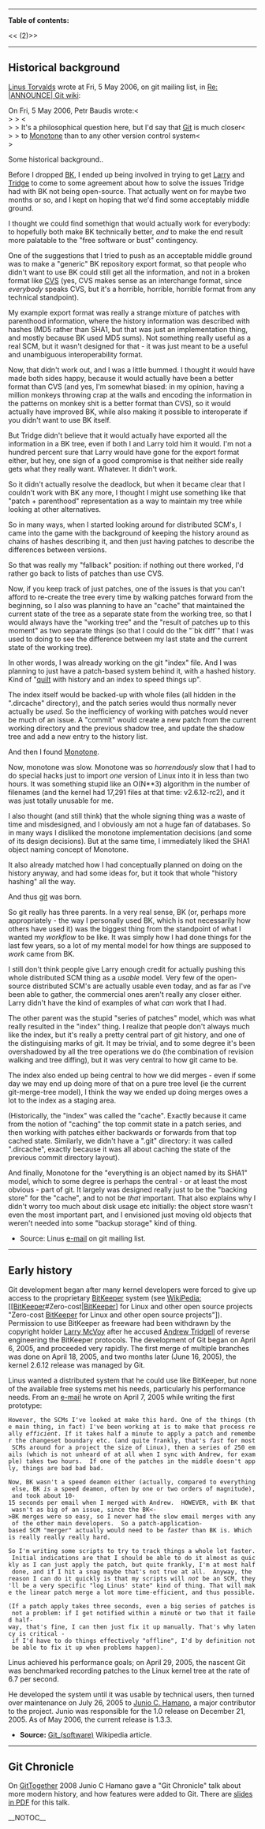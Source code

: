 ----
<b>Table of contents:</b>

<<<!-- ! TOC here -->(2)>>
----
== Historical background ==

[[Linus Torvalds]] wrote at Fri, 5 May 2006, on git mailing list, in [http://permalink.gmane.org/gmane.comp.version-control.git/19620 Re: |ANNOUNCE| Git wiki]:

On Fri, 5 May 2006, Petr Baudis wrote:<<BR>>
> <<BR>>
> It's a philosophical question here, but I'd say that [[Git]] is much closer<<BR>>
> to [[Monotone]] than to any other version control system<<BR>>

Some historical background..

Before I dropped [[BitKeeper|BK]], I ended up being involved in trying to get [[Larry McVoy|Larry]] and 
[[Andrew Tridgell|Tridge]] to come to some agreement about how to solve the issues Tridge had 
with BK not being open-source. That actually went on for maybe two months 
or so, and I kept on hoping that we'd find some acceptably middle ground. 

I thought we could find somethign that would actually work for everybody: 
to hopefully both make BK technically better, <i>and</i> to make the end result 
more palatable to the "free software or bust" contingency.

One of the suggestions that I tried to push as an acceptable middle ground 
was to make a "generic" BK repository export format, so that people who 
didn't want to use BK could still get all the information, and not in a 
broken format like [[CVS]] (yes, CVS makes sense as an interchange format, 
since <i>everybody</i> speaks CVS, but it's a horrible, horrible, horrible 
format from any technical standpoint).

My example export format was really a strange mixture of patches with 
parenthood information, where the history information was described with 
hashes (MD5 rather than SHA1, but that was just an implementation thing, 
and mostly because BK used MD5 sums). Not something really useful as a 
real SCM, but it wasn't designed for that - it was just meant to be a 
useful and unambiguous interoperability format.

Now, that didn't work out, and I was a little bummed. I thought it would 
have made both sides happy, because it would actually have been a better 
format than CVS (and yes, I'm somewhat biased: in my opinion, having a 
million monkeys throwing crap at the walls and encoding the information in 
the patterns on monkey shit is a better format than CVS), so it would 
actually have improved BK, while also making it possible to interoperate 
if you didn't want to use BK itself.

But Tridge didn't believe that it would actually have exported all the 
information in a BK tree, even if both I and Larry told him it would. I'm 
not a hundred percent sure that Larry would have gone for the export 
format either, but hey, one sign of a good compromise is that neither side 
really gets what they really want. Whatever. It didn't work.

So it didn't actually resolve the deadlock, but when it became clear that 
I couldn't work with BK any more, I thought I might use something like 
that "patch + parenthood" representation as a way to maintain my tree 
while looking at other alternatives.

So in many ways, when I started looking around for distributed SCM's, I 
came into the game with the background of keeping the history around as 
chains of hashes describing it, and then just having patches to describe 
the differences between versions.

So that was really my "fallback" position: if nothing out there worked, 
I'd rather go back to lists of patches than use CVS. 

Now, if you keep track of just patches, one of the issues is that you 
can't afford to re-create the tree every time by walking patches forward 
from the beginning, so I also was planning to have an "cache" that 
maintained the current state of the tree as a separate state from the 
working tree, so that I would always have the "working tree" and the 
"result of patches up to this moment" as two separate things (so that I 
could do the "`bk diff`" that I was used to doing to see the difference 
between my last state and the current state of the working tree).

In other words, I was already working on the git "index" file. And I was 
planning to just have a patch-based system behind it, with a hashed 
history. Kind of "[[quilt]] with history and an index to speed things up".

The index itself would be backed-up with whole files (all hidden in the 
".dircache" directory), and the patch series would thus normally never 
actually be <i>used</i>. So the inefficiency of working with patches would 
never be much of an issue. A "commit" would create a new patch from the 
current working directory and the previous shadow tree, and update the 
shadow tree and add a new entry to the history list.

And then I found [[Monotone]].

Now, monotone was slow. Monotone was so <i>horrendously</i> slow that I had to 
do special hacks just to import <i>one</i> version of Linux into it in less 
than two hours. It was something stupid like an O(N**3) algorithm in the 
number of filenames (and the kernel had 17,291 files at that time: 
v2.6.12-rc2), and it was just totally unusable for me.

I also thought (and still think) that the whole signing thing was a waste 
of time and misdesigned, and I obviously am not a huge fan of databases. 
So in many ways I disliked the monotone implementation decisions (and some 
of its design decisions). But at the same time, I immediately liked the 
SHA1 object naming concept of Monotone.

It also already matched how I had conceptually planned on doing on the 
history anyway, and had some ideas for, but it took that whole "history 
hashing" all the way.

And thus [[git]] was born. 

So git really has three parents. In a very real sense, BK (or, perhaps 
more appropriately - the way I personally used BK, which is not 
necessarily how others have used it) was the biggest thing from the 
standpoint of what I wanted my <i>workflow</i> to be like. It was simply how I 
had done things for the last few years, so a lot of my mental model for 
how things are supposed to <i>work</i> came from BK. 

I still don't think people give Larry enough credit for actually pushing 
this whole distributed SCM thing as a <i>usable</i> model. Very few of the 
open-source distributed SCM's are actually usable even today, and as far 
as I've been able to gather, the commercial ones aren't really any closer 
either. Larry didn't have the kind of examples of what <i>can</i> work that I 
had.

The other parent was the stupid "series of patches" model, which was what 
really resulted in the "index" thing. I realize that people don't always 
much like the index, but it's really a pretty central part of git history, 
and one of the distinguising marks of git. It may be trivial, and to some 
degree it's been overshadowed by all the tree operations we do (the 
combination of revision walking and tree diffing), but it was very central 
to how git came to be.

The index also ended up being central to how we did merges - even if some 
day we may end up doing more of that on a pure tree level (ie the current 
git-merge-tree model), I think the way we ended up doing merges owes a lot 
to the index as a staging area.

(Historically, the "index" was called the "cache". Exactly because it came 
from the notion of "caching" the top commit state in a patch series, and 
then working with patches either backwards or forwards from that top 
cached state. Similarly, we didn't have a ".git" directory: it was 
called ".dircache", exactly because it was all about caching the state 
of the previous commit directory layout).

And finally, Monotone for the "everything is an object named by its SHA1" 
model, which to some degree is perhaps the central - or at least the most 
obvious - part of git. It largely was designed really just to be the 
"backing store" for the "cache", and to not be <i>that</i> important. That also 
explains why I didn't worry too much about disk usage etc initially: the 
object store wasn't even the most important part, and I envisioned just 
moving old objects that weren't needed into some "backup storage" kind of 
thing.

* Source: Linus [http://permalink.gmane.org/gmane.comp.version-control.git/19620 e-mail] on git mailing list.

-----
== Early history ==

Git development began after many kernel developers were forced to give up access to the proprietary [[BitKeeper]] system (see [[WikiPedia:[[BitKeeper]]#Zero-cost|[[BitKeeper]]] for Linux and other open source projects "Zero-cost [[BitKeeper]] for Linux and other open source projects"]).  Permission to use BitKeeper as freeware had been withdrawn by the copyright holder [[Larry McVoy]] after he accused [[Andrew Tridgell]] of reverse engineering the BitKeeper protocols.
The development of Git began on April 6, 2005, and proceeded very rapidly.  The first merge of multiple branches was done on April 18, 2005, and two months later (June 16, 2005), the kernel 2.6.12 release was managed by Git.

Linus wanted a distributed system that he could use like BitKeeper, but none of the available free systems met his needs, particularly his performance needs.  From an [http://marc.theaimsgroup.com/?l=linux-kernel&m=111288700902396 e-mail] he wrote on April 7, 2005 while writing the first prototype:

 However, the SCMs I've looked at make this hard. One of the things (the main thing, in fact) I've been working at is to make that process really <i>efficient</i>. If it takes half a minute to apply a patch and remember the changeset boundary etc. (and quite frankly, that's <i>fast</i> for most SCMs around for a project the size of Linux), then a series of 250 emails (which is not unheard of at all when I sync with Andrew, for example) takes two hours.  If one of the patches in the middle doesn't apply, things are bad bad bad.

 Now, BK wasn't a speed deamon either (actually, compared to everything else, BK <i>is</i> a speed deamon, often by one or two orders of magnitude), and took about 10-15 seconds per email when I merged with Andrew.  HOWEVER, with BK that wasn't as big of an issue, since the BK<->BK merges were so easy, so I never had the slow email merges with any of the other main developers.  So a patch-application-based SCM "merger" actually would need to be <i>faster</i> than BK is. Which is really really really hard.

 So I'm writing some scripts to try to track things a whole lot faster. Initial indications are that I should be able to do it almost as quickly as I can just apply the patch, but quite frankly, I'm at most half done, and if I hit a snag maybe that's not true at all.  Anyway, the reason I can do it quickly is that my scripts will <i>not</i> be an SCM, they'll be a very specific "log Linus' state" kind of thing. That will make the linear patch merge a lot more time-efficient, and thus possible.

 (If a patch apply takes three seconds, even a big series of patches is not a problem: if I get notified within a minute or two that it failed half-way, that's fine, I can then just fix it up manually. That's why latency is critical - if I'd have to do things effectively "offline", I'd by definition not be able to fix it up when problems happen).

Linus achieved his performance goals; on April 29, 2005, the nascent Git was benchmarked recording patches to the Linux kernel tree at the rate of 6.7 per second.

He developed the system until it was usable by technical users, then turned over
maintenance on July 26, 2005 to [[Junio C. Hamano]], a major contributor to the project.
Junio was responsible for the 1.0 release on December 21, 2005.
As of May 2006, the current release is 1.3.3.

* <b>Source:</b> [[WikiPedia:Git_(software)|Git_(software)]] Wikipedia article. 

-----
== Git Chronicle ==

On [[GitTogether]] 2008 Junio C Hamano gave a "Git Chronicle" talk about more modern history, and how features were added to Git.  There are [http://www.kernel.org/~junio/200810-Chron.pdf slides in PDF] for this talk.

__NOTOC__